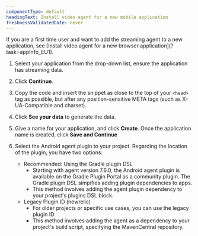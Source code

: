 ```yaml
---
componentType: default
headingText: Install video agent for a new mobile application
freshnessValidatedDate: never
---
```


<Callout variant="important">
    If you are a first time user and want to add the streaming agent to a new application, see [Install video agent for a new browser application](?task=appInfo_EU1).
</Callout>

1. Select your application from the drop-down list, ensure the application has streaming data.

2. Click <DNT>**Continue**</DNT>.

3. Copy the code and insert the snippet as close to the top of your `<head>` tag as possible, but after any position-sensitive META tags (such as X-UA-Compatible and charset).

4. Click <DNT>**See your data**</DNT> to generate the data.

1. Give a name for your application, and click **Create**. Once the application name is created, click **Save and Continue**

2. Select the Android agent plugin to your project. Regarding the location of the plugin, you have two options:
      
    - Recommended: Using the Gradle plugin DSL
      - Starting with agent version 7.6.0, the Android agent plugin is available on the Gradle Plugin Portal as a community plugin. The Gradle plugin DSL simpifies adding plugin dependencies to apps.
      - This method involves adding the agent plugin dependency to your project's plugins DSL block.
    - Legacy Plugin ID (newrelic)
      - For older projects or specific use cases, you can use the legacy plugin ID.
      - This method involves adding the agent as a dependency to your project's build script, specifying the MavenCentral repository.